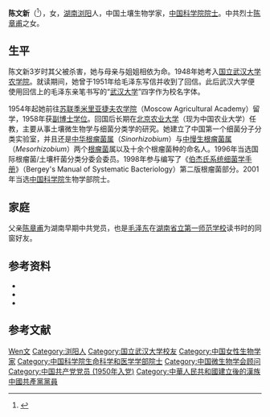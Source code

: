 {{Infobox person
| honorific_suffix    = [[中国科学院院士|院士]]
| 姓名     = 陈文新
| 图像     = 
| 图像说明 = 
| 出生日期 = {{birth date|1926|09|23}}
| 出生地   = {{ROC-1912|湖南省}}[[浏阳县|浏阳县]]
| 死亡日期 = {{Death date and age|2021|10|07|1926|09|23}}
| 死亡地   = {{PRC}}[[北京市|北京市]]
| 国籍       = {{PRC}}
| 籍贯       = [[湖南|湖南]][[浏阳|浏阳]]
| 别名     = 
| 知名于   = 
| party = {{CPC}}
| 职业     = [[土壤生物学|土壤生物学]]家
| 母校 = [[岳阳市第一中学|国立第十一中学]]<br/>[[国立武汉大学|国立武汉大学]]<br/>{{tsl|en|Russian State Agrarian University - Moscow Timiryazev Agricultural Academy|季米里亚捷夫农学院}}
| title       = {{ubl
  |{{Infobox People CAS
  |学部 = 生物学部
  |专业 = 
  |当选年 = 2001年
  }}
 }}
}}
'''陈文新'''（{{bd|1926年|9月23日|2021年|10月7日|catIdx=Chen陈}}<ref>{{cite web |title=陈文新院士讣告 |url=http://news.cau.edu.cn/art/2021/10/8/art_8769_787609.html |website=中国农业大学 |accessdate=2021-10-08}}</ref>），女，[[湖南|湖南]][[浏阳|浏阳]]人，中国土壤生物学家，[[中国科学院院士|中国科学院院士]]。中共烈士[[陈章甫_(革命家)|陈章甫]]之女。

== 生平 ==
陈文新3岁时其父被杀害，她与母亲与姐姐相依为命。1948年她考入[[国立武汉大学农学院|国立武汉大学农学院]]。就读期间，她曾于1951年给毛泽东写信并收到了回信。此后武汉大学便使用回信上的毛泽东亲笔书写的“[[武汉大学|武汉大学]]”四字作为校名字体。

1954年起她前往[[苏联|苏联]][[季米里亚捷夫农学院|季米里亚捷夫农学院]]（Moscow Agricultural Academy）留学，1958年获[[副博士学位|副博士学位]]。回国后长期在[[北京农业大学|北京农业大学]]（现为中国农业大学）任教，主要从事土壤微生物学与细菌分类学的研究。她建立了中国第一个细菌分子分类实验室，并且还是[[中华根瘤菌属|中华根瘤菌属]]（''Sinorhizobium''）与[[中慢生根瘤菌属|中慢生根瘤菌属]]（''Mesorhizobium''）两个[[根瘤菌|根瘤菌]]属以及十余个根瘤菌种的命名人。1996年当选国际根瘤菌/土壤杆菌分类分委会委员。1998年参与编写了《[[伯杰氏系统细菌学手册|伯杰氏系统细菌学手册]]》（Bergey's Manual of Systematic Bacteriology）第二版根瘤菌部分。2001年当选[[中国科学院|中国科学院]]生物学部院士。

== 家庭 ==
父亲[[陈章甫_(革命家)|陈章甫]]为湖南早期中共党员，也是[[毛泽东|毛泽东]]在[[湖南省立第一师范学校|湖南省立第一师范学校]]读书时的同窗好友。

== 参考资料 ==
{{ReflistH}}
* {{cite web|url=http://xyh.cau.edu.cn/see_personality.jsp?loginid=528|title=陈文新|publisher=中国农业大学校友网}}{{dead link|date=2018年5月 |bot=InternetArchiveBot |fix-attempted=yes }}
* {{cite web|url=http://cbs.cau.edu.cn/TeacherSynopsis.aspx?teacherId=58016&id=109|title=陈文新|publisher=中国农业大学生物学院}}{{dead link|date=2018年5月 |bot=InternetArchiveBot |fix-attempted=yes }}
* {{cite web|url=http://cpc.people.com.cn/GB/64162/64172/85037/85038/7104441.html|title=毛泽东的“外甥女”：中国科学院院士陈文新的红色记忆|publisher=中国共产党新闻网|access-date=2011-11-04|archive-url=https://web.archive.org/web/20160304072726/http://cpc.people.com.cn/GB/64162/64172/85037/85038/7104441.html|archive-date=2016-03-04|dead-url=yes}}
{{ReflistF}}
== 参考文献==
{{reflist}}
{{中国科学院生命科学和医学学部院士}}
{{Navboxes
| title  = 陈文新在[[中国微生物学会|中国微生物学会]]的职务
| list1  =
{{中国微生物学会第十届理事会}}
{{中国微生物学会第十一届理事会}}
}}

{{Authority control}}
{{DEFAULTSORT:Chen陈}}
[[Category:陈姓|Wen文]]
[[Category:浏阳人|Category:浏阳人]]
[[Category:国立武汉大学校友|Category:国立武汉大学校友]]
[[Category:中国女性生物学家|Category:中国女性生物学家]]
[[Category:中国科学院生命科学和医学学部院士|Category:中国科学院生命科学和医学学部院士]]
[[Category:中国微生物学会顾问|Category:中国微生物学会顾问]]
[[Category:中国共产党党员_(1950年入党)|Category:中国共产党党员 (1950年入党)]]
[[Category:中華人民共和國建立後的漢族中國共產黨黨員|Category:中華人民共和國建立後的漢族中國共產黨黨員]]